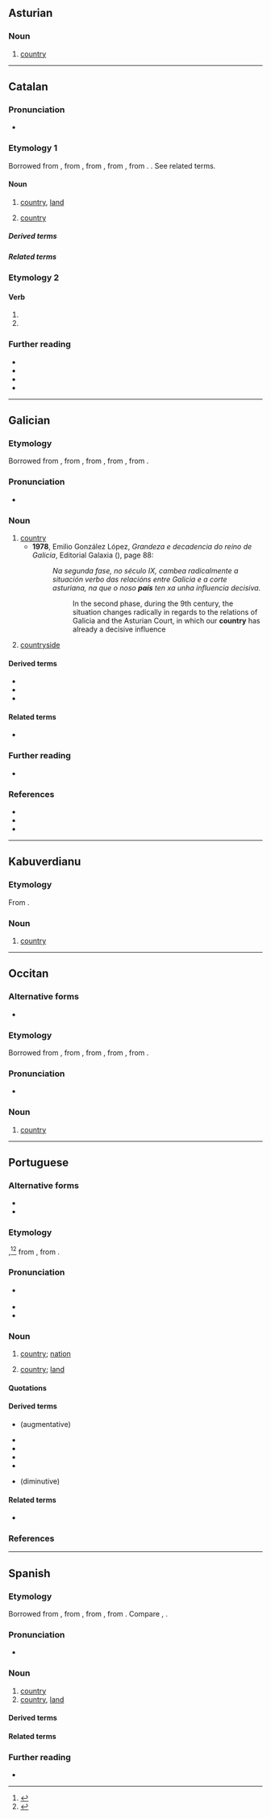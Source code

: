 {{also|pais|páis|paîs|Páis|païs|παῖς}}
==Asturian==

===Noun===
{{ast-noun|m|países}}

# [[country]]

----

==Catalan==

===Pronunciation===
* {{ca-IPA}}

===Etymology 1===
Borrowed from {{bor|ca|fr|pays}}, from {{der|ca|fro|païs}}, from {{der|ca|ML.|pagensis}}, from {{der|ca|la|pāgus||country}}, from {{der|ca|ine-pro|*peh₂ǵ-}}. {{doublet|ca|pagès}}. See related terms.

====Noun====
{{ca-noun|m|països}}

# [[country]], [[land]] {{gloss|a set region of land having particular human occupation or agreed limits}}
#: {{uxi|ca|[[País Basc|'''País''' Basc]]|[[Basque Country|Basque '''Country''']]}}
# [[country]] {{gloss|the territory of a nation, especially an independent nation state}}

=====Derived terms=====
{{col3|ca
|malpaís
|País Basc
|País del Loira
|País Valencià
|Països Baixos
|Països Catalans
|rerepaís}}

=====Related terms=====
{{rel4|ca
|paisatge
|paisà
|pagès
|pagà}}

===Etymology 2===
{{nonlemma}}

====Verb====
{{head|ca|verb form}}

# {{ca-verb form of|p=1|n=sg|t=impf|m=sub|pair}}
# {{ca-verb form of|p=3|n=sg|t=impf|m=sub|pair}}

===Further reading===
* {{R:IEC2}}
* {{R:GDLC}}
* {{R:DNV}}
* {{R:DCVB}}

----

==Galician==

===Etymology===
Borrowed from {{bor|gl|fr|pays}}, from {{der|gl|fro|païs}}, from {{der|gl|ML.|pagensis}}, from {{der|gl|la|pāgus||country}}, from {{der|gl|ine-pro|*peh₂ǵ-}}.

===Pronunciation===
* {{IPA|gl|/paˈis/}}

===Noun===
{{gl-noun|m|países}}

# [[country]]
#* '''1978''', Emilio González López, ''Grandeza e decadencia do reino de Galicia'', Editorial Galaxia ({{ISBN|9788471543035}}), page 88:
#*: ''Na segunda fase, no século IX, cambea radicalmente a situación verbo das relacións entre Galicia e a corte asturiana, na que o noso '''país''' ten xa unha  influencia decisiva.''
#*:: In the second phase, during the 9th century, the situation changes radically in regards to the relations of Galicia and the Asturian Court, in which our '''country''' has already a decisive influence
#: {{ux|gl|Cada país seu uso, cada roca seu fuso.|lit=Each country has its usage, each distaff its spindle.|[[when in Rome, do as the Romans do]]|q=proverb}}
#: {{syn|gl|terra}}
# [[countryside]]

====Derived terms====
* {{l|gl|paisano}}
* {{l|gl|Países Baixos}}
* {{l|gl|viño do país}}

====Related terms====
*{{l|gl|pais}}

===Further reading===
* {{R:gl:DRAG}}

===References===
* {{R:gl:DDLG}}
* {{R:gl:TILG}}
* {{R:TLPGP}}

----

==Kabuverdianu==

===Etymology===
From {{der|kea|pt|país}}.

===Noun===
{{head|kea|noun}}

# [[country]]

----

==Occitan==

===Alternative forms===
* {{l|oc|païs}}

===Etymology===
Borrowed from {{bor|oc|fr|pays}}, from {{der|oc|fro|païs}}, from {{der|oc|ML.|pagensis}}, from {{der|oc|la|pāgus||country}}, from {{der|oc|ine-pro|*peh₂ǵ-}}.

===Pronunciation===
* {{audio|oc|LL-Q14185 (oci)-Davidgrosclaude-país.wav|Audio}}

===Noun===
{{oc-noun|m|païses}}

# [[country]]

----

==Portuguese==

===Alternative forms===
* {{alt|pt|pays||obsolete}}
* {{alt|pt|paiz||obsolete}}

===Etymology===
{{bor+|pt|fr|pays}},<ref>{{R:pt:Infopédia}}</ref><ref>{{R:pt:Priberam}}</ref> from {{der|pt|ML.|pagensis}}, from {{der|pt|la|pāgus||country}}.

===Pronunciation===
{{pt-IPA|paíss}}
* {{a|Rural Central Brazil}} {{IPA|pt|/pɐˈis/}}
* {{audio|pt|Pt-país.ogg|Audio (Portugal)}}
* {{hyph|pt|pa|ís}}

===Noun===
{{pt-noun|m|#es}}

# {{senseid|pt|nation}} [[country]]; [[nation]] {{gloss|a sovereign polity}}
#: {{ux|pt|O Uruguai foi uma colónia, depois uma província, e hoje é um '''país'''.|Uruguay was a colony, then a province, and today it's a '''country'''.}}
#: {{syn|pt|nação}}
# {{senseid|pt|land}} [[country]]; [[land]] {{gloss|a region inhabited by a particular people or characterised by a certain feature}}
#: {{ux|pt|Estamos em '''país''' montanhoso.|We are in a mountainous '''land'''.|inline=1}}
#: {{ux|pt|'''País''' Basco|Basque '''Country'''|inline=1}}
#: {{ux|pt|Alice no '''País''' das Maravilhas.|Alice in Wonder'''land'''.|inline=1}}
#: {{syn|pt|terra|região}}

====Quotations====
{{seeCites|pt}}

====Derived terms====
* {{l|pt|paisão}} (augmentative)
* {{l|pt|País Basco}}
* {{l|pt|país de opereta}}
* {{l|pt|países baixos}}
* {{l|pt|Países Baixos}}
* {{l|pt|paisinho}} (diminutive)

====Related terms====
* {{l|pt|pago}}

===References===
<references/>

{{C|pt|Geopolitics}}

----

==Spanish==

===Etymology===
Borrowed from {{bor|es|fr|pays}}, from {{der|es|fro|païs}}, from {{der|es|ML.|pagensis}}, from {{der|es|la|pāgus||country}}. Compare {{cog|scn|pajisi}}, {{cog|it|paese}}.

===Pronunciation===
{{es-IPA}}
* {{rhymes|es|is|s=2}}

===Noun===
{{es-noun|m|países}}

# [[country]] {{gloss|the territory of a nation}}
# [[country]], [[land]] {{gloss|a set region of land having particular human occupation or agreed limits}}
#: {{uxi|es|[[País Vasco|'''País''' Vasco]]|[[Basque Country|Basque '''Country''']]}}
#: {{uxi|es|El '''País''' de las Maravillas|Wonder'''land'''}}

====Derived terms====
{{der3|es
|antepaís
|apaisado
|malpaís
|país en vías de desarrollo
|país miembro
}}

====Related terms====
{{rel4|es
|paisaje
|paisano
|pagano
|pago
}}

===Further reading===
* {{R:es:DRAE}}
